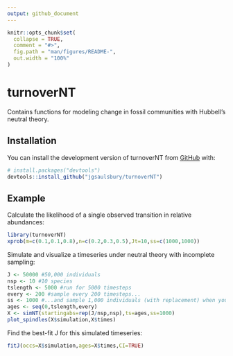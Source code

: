 ```yaml
---
output: github_document
---
```


<!-- README.md is generated from README.Rmd. Please edit that file -->

```r
knitr::opts_chunk$set(
  collapse = TRUE,
  comment = "#>",
  fig.path = "man/figures/README-",
  out.width = "100%"
)
```

# turnoverNT

<!-- badges: start -->
<!-- badges: end -->

Contains functions for modeling change in fossil communities with Hubbell's neutral theory.

## Installation

You can install the development version of turnoverNT from [GitHub](https://github.com/) with:

``` r
# install.packages("devtools")
devtools::install_github("jgsaulsbury/turnoverNT")
```

## Example

Calculate the likelihood of a single observed transition in relative abundances:
```r
library(turnoverNT)
xprob(m=c(0.1,0.1,0.8),n=c(0.2,0.3,0.5),Jt=10,ss=c(1000,1000))
```

Simulate and visualize a timeseries under neutral theory with incomplete sampling:
```r
J <- 50000 #50,000 individuals
nsp <- 10 #10 species
tslength <- 5000 #run for 5000 timesteps
every <- 200 #sample every 200 timesteps...
ss <- 1000 #...and sample 1,000 individuals (with replacement) when you do
ages <- seq(0,tslength,every)
X <- simNT(startingabs=rep(J/nsp,nsp),ts=ages,ss=1000)
plot_spindles(X$simulation,X$times)
```

Find the best-fit J for this simulated timeseries:
```r
fitJ(occs=X$simulation,ages=X$times,CI=TRUE)
```

